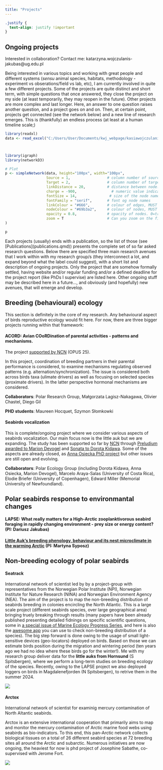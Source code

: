 ```yaml
---
title: "Projects"
---
```


```css
.justify {
  text-align: justify !important
}
```

## Ongoing projects

Interested in collaboration? Contact me: katarzyna.wojczulanis-jakubas\@ug.edu.pl

::: {.justify}

Being interested in various topics and working with great people and different systems (*sensu* animal species, habitats, methodology - experiment vs obserations/field vs lab, etc), I am currently involved in quite a few different projects. Some of the projects are quite distinct and short term, with simple questions that once answered, they close the project on my side (at least temporarily, they may reopen in the future). Other projects are more complex and last longer. Here, an answer to one question raises another question, and a project goes on and on. Then, at certain point, projects get connected (see the network below) and a new line of research emerges. This is (thankfully) an endless process (at least at a human timeline scale;)

:::

```r

library(readxl)
data <- read_excel("C:/Users/User/Documents/kwj_webpage/kasiawojczulanis/topics_network2.xlsx")



library(igraph)
library(networkD3)

# Plot
p <- simpleNetwork(data, height="100px", width="100px",        
                   Source = 1,                 # column number of source
                   Target = 2,                 # column number of target
                   linkDistance = 20,          # distance between node. Increase this value to have more space between nodes
                   charge = -900,                # numeric value indicating either the strength of the node repulsion (negative value) or attraction (positive value)
                   fontSize = 14,               # size of the node names
                   fontFamily = "serif",       # font og node names
                   linkColour = "#666",        # colour of edges, MUST be a common colour for the whole graph
                   nodeColour = "#69b3a2",     # colour of nodes, MUST be a common colour for the whole graph
                   opacity = 0.8,              # opacity of nodes. 0=transparent. 1=no transparency
                   zoom = T                    # Can you zoom on the figure?
)

p
```

Each projects (usually) ends with a publication, so the list of those (see \[Publications\](publications.qmd)) presents the complete set of so far asked research questions. Below there are specified three main research avenues that I work within with my research group/s (they interconnect a lot, and expand beyond what the label could suggest), with a short list and description of ongoing projects. Only the project that are somehow formally settled, having website and/or regular funding and/or a defined deadline for the project report (like PhDs I supervise) are listed here. Other ongoing stuff may be described here in a future..., and obviously (and hopefully) new avenues, that will emerge and develop.

## Breeding (behavioural) ecology

This section is definitely in the core of my research. Any behavioural aspect of birds reproductive ecology would fit here. For now, there are three bigger projects running within that framework:

#### **ACORD: ** **Avian COoRDination of parental activities - patterns and mechanisms**. 

The project [supported by NCN](https://www.ncn.gov.pl/konkursy/wyniki/2023-11-23-opus25-preludium22) (OPUS 25).

In this project, coordination of breeding partners in their parental performance is considered, to examine mechanisms regulating observed patterns (e.g. alternation/synchronization). The issue is considered both across birds taxa (ulimate drivers) as well as focusing on selected species (proximate drivers). In the latter perspective hormonal mechanisms are considered.

**Collaborators**: Polar Research Group, Małgorzata Lagisz-Nakagawa, Olivier Chastel, Diego Gil

**PHD students**: Maureen Hocquet, Szymon Słomkowki


#### **Seabirds vocalization** 

This is complete/ongoing project where we consider various aspects of seabirds vocalization. Our main focus now is the little auk but we are expanding. The study has been supported so far by [NCN](https://www.ncn.gov.pl/) through [Preludium awarded to Marion Devogel](https://projekty.ncn.gov.pl/opisy/459137-pl.pdf) and [Sonata to Dorota Kidawa](https://projekty.ncn.gov.pl/opisy/382939-pl.pdf). Some of the aspects are already closed, as [Anna Osiecka PhD project](https://old.biology.ug.edu.pl/sites/default/files/postepowania_naukowe/116361/praca/rozprawa_doktorska_anna_osiecka.pdf) but other issues are still open and evolving.

**Collaborators**: Polar Ecology Group (including Dorota Kidawa, Anna Osiecka, Marion Devogel), Marcelo Araya-Salas (University of Costa Rica), Elodie Briefer (University of Copenhagen), Edward Miller (Memorial University of Newfoundland).


## Polar seabirds response to environmantal changes

#### **LAPSE:** **What really matters for a High-Arctic zooplanktivorous seabird foraging in rapidly changing environment - prey size or energy content?** (PI: Dariusz Jakubas)

#### [**Little Auk’s breeding phenology, behaviour and its nest microclimate in the warming Arctic**](https://polarecologygroup.wordpress.com/little-auk-response-to-the-warming-arctic/) (PI: Martyna Syposz)

## Non-breeding ecology of polar seabirds

#### **Seatrack**

International network of scientist led by by a project-group with representatives from the Norwegian Polar Institute (NPI), Norwegian Institute for Nature Research (NINA) and Norwegian Environment Agency (NEA). The aim of the project is to map the non-breeding distribution of seabirds breeding in colonies encircling the North Atlantic. This is a large scale project (different seabirds species, over large geographical area) bringing truely breaking through results (many papers have been already published presenting detailed fidnings on specific scientific questions, some in [a special issue of Marine Ecology Progress Series](#0), and here is also the [awesome app](#0) you can use to check non-breeding distribution of a species). The big step forward is done owing to the usage of small light-sensitive devices (geo-locators) deployed on birds. Based on those we can estimate birds position during the migration and wintering period (ten years ago we had no idea where these birds go for the winter!). Me with my research group deliver data for the **little auks from Hornsund** (S Spitsbergen), where we perform a long-term studies on breeding ecology of the species. Recently, owing to the LAPSE project we also deployed loggers on birds in Magdalenefjorden (N Spitsbergen), to retrive them in the summer 2024.

![](seatrack_fig1.jpg)

#### **Arctox**

International network of scientist for examinig mercury contamination of North Altantic seabirds.

Arctox is an extensive international cooperation that primarily aims to map and monitor the mercury contamination of Arctic marine food webs using seabirds as bio-indicators. To this end, this pan-Arctic network collects biological tissues on a total of 26 different seabird species at 72 breeding sites all around the Arctic and subarctic. Numerous initiatives are now ongoing, the heaviest for now is phd project of Josephine Sabathe, co-supervised with Jerome Fort.

![](arctox_fig1.jpg)

